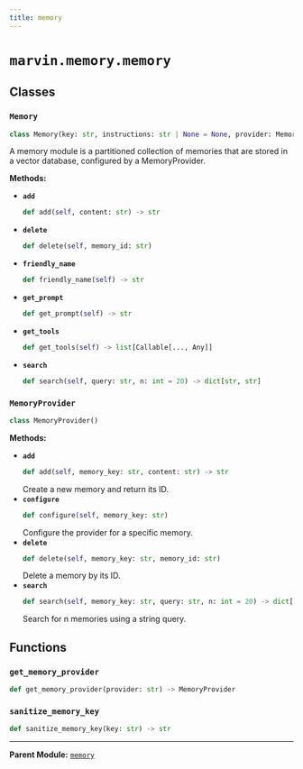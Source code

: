 ```yaml
---
title: memory
---
```


# `marvin.memory.memory`

## Classes

### `Memory`
```python
class Memory(key: str, instructions: str | None = None, provider: MemoryProvider = lambda: marvin.defaults.memory_provider(), auto_use: bool = False, prompt: str | Path = Path('memory.jinja'))
```
A memory module is a partitioned collection of memories that are stored in a
vector database, configured by a MemoryProvider.

**Methods:**

- **`add`**
  ```python
  def add(self, content: str) -> str
  ```
- **`delete`**
  ```python
  def delete(self, memory_id: str)
  ```
- **`friendly_name`**
  ```python
  def friendly_name(self) -> str
  ```
- **`get_prompt`**
  ```python
  def get_prompt(self) -> str
  ```
- **`get_tools`**
  ```python
  def get_tools(self) -> list[Callable[..., Any]]
  ```
- **`search`**
  ```python
  def search(self, query: str, n: int = 20) -> dict[str, str]
  ```

### `MemoryProvider`
```python
class MemoryProvider()
```

**Methods:**

- **`add`**
  ```python
  def add(self, memory_key: str, content: str) -> str
  ```
  Create a new memory and return its ID.
- **`configure`**
  ```python
  def configure(self, memory_key: str)
  ```
  Configure the provider for a specific memory.
- **`delete`**
  ```python
  def delete(self, memory_key: str, memory_id: str)
  ```
  Delete a memory by its ID.
- **`search`**
  ```python
  def search(self, memory_key: str, query: str, n: int = 20) -> dict[str, str]
  ```
  Search for n memories using a string query.

## Functions

### `get_memory_provider`
```python
def get_memory_provider(provider: str) -> MemoryProvider
```

### `sanitize_memory_key`
```python
def sanitize_memory_key(key: str) -> str
```

---

**Parent Module:** [`memory`](marvin-memory)
